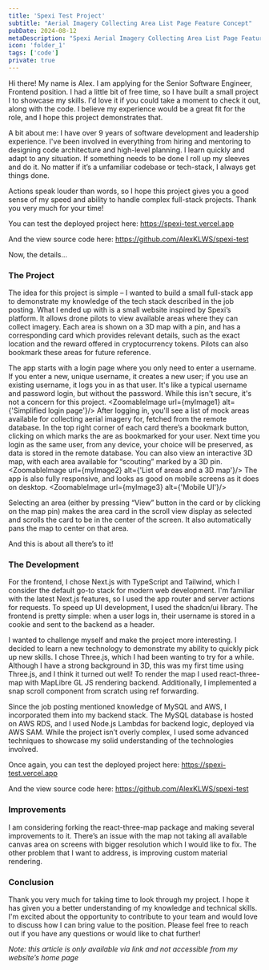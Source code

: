 ```yaml
---
title: 'Spexi Test Project'
subtitle: "Aerial Imagery Collecting Area List Page Feature Concept"
pubDate: 2024-08-12
metaDescription: "Spexi Aerial Imagery Collecting Area List Page Feature Concept"
icon: 'folder_1'
tags: ['code']
private: true
---
```



Hi there! My name is Alex. I am applying for the Senior Software Engineer, Frontend position. I had a little bit of free time, so I have built a small project I to showcase my skills. I'd love it if you could take a moment to check it out, along with the code. I believe my experience would be a great fit for the role, and I hope this project demonstrates that.

A bit about me: I have over 9 years of software development and leadership experience. I've been involved in everything from hiring and mentoring to designing code architecture and high-level planning. I learn quickly and adapt to any situation. If something needs to be done I roll up my sleeves and do it. No matter if it’s a unfamiliar codebase or tech-stack, I always get things done.

Actions speak louder than words, so I hope this project gives you a good sense of my speed and ability to handle complex full-stack projects. Thank you very much for your time!

You can test the deployed project here: https://spexi-test.vercel.app

And the view source code here: https://github.com/AlexKLWS/spexi-test

Now, the details...

### The Project

The idea for this project is simple – I wanted to build a small full-stack app to demonstrate my knowledge of the tech stack described in the job posting. What I ended up with is a small website inspired by Spexi’s platform. It allows drone pilots to view available areas where they can collect imagery. Each area is shown on a 3D map with a pin, and has a corresponding card which provides relevant details, such as the exact location and the reward offered in cryptocurrency tokens. Pilots can also bookmark these areas for future reference.

The app starts with a login page where you only need to enter a username. If you enter a new, unique username, it creates a new user; if you use an existing username, it logs you in as that user. It's like a typical username and password login, but without the password. While this isn't secure, it's not a concern for this project.
<ZoomableImage url={myImage1} alt={'Simplified login page'}/>
After logging in, you'll see a list of mock areas available for  collecting aerial imagery for, fetched from the remote database. In the top right corner of each card there’s a bookmark button, clicking on which marks the are as bookmarked for your user. Next time you login as the same user, from any device, your choice will be preserved, as data is stored in the remote database. You can also view an interactive 3D map, with each area available for “scouting” marked by a 3D pin.
<ZoomableImage url={myImage2} alt={'List of areas and a 3D map'}/>
The app is also fully responsive, and looks as good on mobile screens as it does on desktop.
<ZoomableImage url={myImage3} alt={'Mobile UI'}/>

Selecting an area (either by pressing “View” button in the card or by clicking on the map pin) makes the area card in the scroll view display as selected and scrolls the card to be in the center of the screen. It also automatically pans the map to center on that area.

And this is about all there’s to it!

### The Development

For the frontend, I chose Next.js with TypeScript and Tailwind, which I consider the default go-to stack for modern web development. I'm familiar with the latest Next.js features, so I used the app router and server actions for requests. To speed up UI development, I used the shadcn/ui library. The frontend is pretty simple: when a user logs in, their username is stored in a cookie and sent to the backend as a header.

I wanted to challenge myself and make the project more interesting. I decided to learn a new technology to demonstrate my ability to quickly pick up new skills. I chose Three.js, which I had been wanting to try for a while. Although I have a strong background in 3D, this was my first time using Three.js, and I think it turned out well! To render the map I used react-three-map with MapLibre GL JS rendering backend. Additionally, I implemented a snap scroll component from scratch using ref forwarding.

Since the job posting mentioned knowledge of MySQL and AWS, I incorporated them into my backend stack. The MySQL database is hosted on AWS RDS, and I used Node.js Lambdas for backend logic, deployed via AWS SAM. While the project isn’t overly complex, I used some advanced techniques to showcase my solid understanding of the technologies involved.

Once again, you can test the deployed project here: https://spexi-test.vercel.app

And the view source code here: https://github.com/AlexKLWS/spexi-test

### Improvements

I am considering forking the react-three-map package and making several improvements to it. There’s an issue with the map not taking all available canvas area on screens with bigger resolution which I would like to fix. The other problem that I want to address, is improving custom material rendering.

### Conclusion

Thank you very much for taking time to look through my project. I hope it has given you a better understanding of my knowledge and technical skills. I'm excited about the opportunity to contribute to your team and would love to discuss how I can bring value to the position. Please feel free to reach out if you have any questions or would like to chat further!

_Note: this article is only available via link and not accessible from my website’s home page_